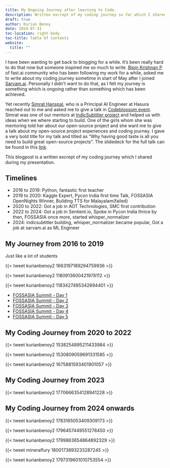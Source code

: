 ```yaml
---
title: My Ongoing Journey after learning to Code.
description: Written excrept of my coding journey so far which I shared during my presentation of my talk at CodeBloosom event.
draft: true
author: Kurian Benoy
date: 2024-07-31
toc-location: right-body
toc-title: Table Of Contents
website:
  title: ""
---
```


I have been wanting to get back to blogging for a while. It's been really hard to do that now but someone
inspired me so much to write. [Bipin Krishnan P](https://www.linkedin.com/in/bipin-krishnan/) of fast.ai community who
has been following my work for a while, asked me to write about my coding journey sometime in start of 
May after I joined [Sarvam.ai](https://www.sarvam.ai/). Personally I didn't want to do that, as I felt my journey is something which is
ongoing rather than something which has been achieved.

Yet recently [Simrat Hanspal](https://www.linkedin.com/in/simrat-hanspal-37683054/), who is a Principal AI Engineer
at Hasura reached out to me and asked me to give a talk in [Codebloosom event](https://www.code-blossom.com/). Simrat was
one of our mentors at [IndicSubtitler project](indicsubtitler.in) and helped us with
ideas when we where starting to build. One of the girls whom she was mentoring told her about our open-source project
and she want me to give a talk about my open-source project experiences and coding journey.
I gave a very bold title for my talk and titled as "Why having good taste is all you need to build great open-source projects".
The slidedeck for the full talk can be found in this [link](https://kurianbenoy.com/talks/code_blossom_great_open_source_projects/#/title-slide).

This blogpost is a written excrept of my coding journey which I shared during my presentation.

## Timelines

- 2016 to 2019: Python, fantastic first teacher
- 2019 to 2020: Kaggle Expert, Pycon India first time Talk, FOSSASIA OpenNights Winner, Building TTS for Malayalam(failed)
- 2020 to 2022: Got a job in AOT Technologies, SMC first contribution
- 2022 to 2024: Got a job in Sentient.io, Spoke in Pycon India thrice by then, FOSSASIA once more, started whisper_normalizer
- 2024: indicsubtitler building, whisper_normalizer became popular, Got a job at sarvam.ai as ML Engineer

## My Journey from 2016 to 2019

Just like a lot of students

{{< tweet kurianbenoy2 1663197189294759936 >}}

{{< tweet kurianbenoy2 1180913600421978112 >}}

{{< tweet kurianbenoy2 1183427495342694401 >}}

- [FOSSASIA Summit - Day 1](https://kurianbenoy.com/posts/2019/2019-03-13-FOSSASIA-Day1.html)
- [FOSSASIA Summit - Day 2](https://kurianbenoy.com/posts/2019/2019-03-14-FOSSASIA-Day2.html)
- [FOSSASIA Summit - Day 3](https://kurianbenoy.com/posts/2019/2019-03-15-FOSSASIA-Day3.html)
- [FOSSASIA Summit - Day 4](https://kurianbenoy.com/posts/2019/2019-03-16-FOSSASIA-Day4.html)
- [FOSSASIA Summit - Day 5](https://kurianbenoy.com/posts/2019/2019-03-17-FOSSASIA-Day5.html)


## My Coding Journey from 2020 to 2022

{{< tweet kurianbenoy2 1538254895211433984 >}}


{{< tweet kurianbenoy2 1530809059691331585 >}}


{{< tweet kurianbenoy2 1675881593401901057 >}}

## My Coding Journey from 2023

{{< tweet kurianbenoy2 1770666354128941228 >}}

## My Coding Journey from 2024 onwards

{{< tweet kurianbenoy2 1783165053409309173 >}}


{{< tweet kurianbenoy2 1796457449551278450 >}}

{{< tweet kurianbenoy2 1799863654864892329 >}}


{{< tweet mineralfury 1800173893233287245 >}}


{{< tweet kurianbenoy2 1797319601010753554 >}}
